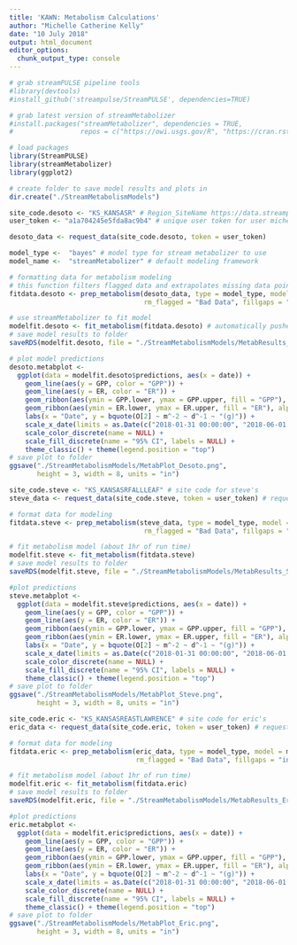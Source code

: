 ```yaml
---
title: 'KAWN: Metabolism Calculations'
author: "Michelle Catherine Kelly"
date: "10 July 2018"
output: html_document
editor_options: 
  chunk_output_type: console
---
```


```r
# grab streamPULSE pipeline tools
#library(devtools)
#install_github('streampulse/StreamPULSE', dependencies=TRUE)

# grab latest version of streamMetabolizer
#install.packages("streamMetabolizer", dependencies = TRUE, 
#                 repos = c("https://owi.usgs.gov/R", "https://cran.rstudio.com"))

# load packages
library(StreamPULSE)
library(streamMetabolizer)
library(ggplot2)

# create folder to save model results and plots in
dir.create("./StreamMetabolismModels")
```

```r
site_code.desoto <- "KS_KANSASR" # Region_SiteName https://data.streampulse.org/sitelist
user_token <- "a1a704245e5fda8ac9b4" # unique user token for user michelleckelly

desoto_data <- request_data(site_code.desoto, token = user_token)

model_type <-  "bayes" # model type for stream metabolizer to use
model_name <-  "streamMetabolizer" # default modeling framework

# formatting data for metabolism modeling
# this function filters flagged data and extrapolates missing data points, estimates additonal variables if necessary
fitdata.desoto <- prep_metabolism(desoto_data, type = model_type, model = model_name,
                                  rm_flagged = "Bad Data", fillgaps = "interpolation")

# use streamMetabolizer to fit model
modelfit.desoto <- fit_metabolism(fitdata.desoto) # automatically pushes model to database
# save model results to folder
saveRDS(modelfit.desoto, file = "./StreamMetabolismModels/MetabResults_Desoto.RData") 

# plot model predictions
desoto.metabplot <- 
  ggplot(data = modelfit.desoto$predictions, aes(x = date)) +
    geom_line(aes(y = GPP, color = "GPP")) +
    geom_line(aes(y = ER, color = "ER")) +
    geom_ribbon(aes(ymin = GPP.lower, ymax = GPP.upper, fill = "GPP"), alpha = 0.3) +
    geom_ribbon(aes(ymin = ER.lower, ymax = ER.upper, fill = "ER"), alpha = 0.3) +
    labs(x = "Date", y = bquote(O[2] ~ m^-2 ~ d^-1 ~ "(g)")) +
    scale_x_date(limits = as.Date(c("2018-01-31 00:00:00", "2018-06-01 00:00:00"))) +
    scale_color_discrete(name = NULL) + 
    scale_fill_discrete(name = "95% CI", labels = NULL) + 
    theme_classic() + theme(legend.position = "top")
# save plot to folder
ggsave("./StreamMetabolismModels/MetabPlot_Desoto.png", 
       height = 3, width = 8, units = "in")
```

```r
site_code.steve <- "KS_KANSASRFALLLEAF" # site code for steve's
steve_data <- request_data(site_code.steve, token = user_token) # request data from API

# format data for modeling
fitdata.steve <- prep_metabolism(steve_data, type = model_type, model = model_name,
                                  rm_flagged = "Bad Data", fillgaps = "interpolation")

# fit metabolism model (about 1hr of run time)
modelfit.steve <- fit_metabolism(fitdata.steve)
# save model results to folder
saveRDS(modelfit.steve, file = "./StreamMetabolismModels/MetabResults_Steve.RData") 

#plot predictions
steve.metabplot <- 
  ggplot(data = modelfit.steve$predictions, aes(x = date)) +
    geom_line(aes(y = GPP, color = "GPP")) +
    geom_line(aes(y = ER, color = "ER")) +
    geom_ribbon(aes(ymin = GPP.lower, ymax = GPP.upper, fill = "GPP"), alpha = 0.3) +
    geom_ribbon(aes(ymin = ER.lower, ymax = ER.upper, fill = "ER"), alpha = 0.3) +
    labs(x = "Date", y = bquote(O[2] ~ m^-2 ~ d^-1 ~ "(g)")) +
    scale_x_date(limits = as.Date(c("2018-01-31 00:00:00", "2018-06-01 00:00:00"))) +
    scale_color_discrete(name = NULL) + 
    scale_fill_discrete(name = "95% CI", labels = NULL) + 
    theme_classic() + theme(legend.position = "top")
# save plot to folder
ggsave("./StreamMetabolismModels/MetabPlot_Steve.png", 
       height = 3, width = 8, units = "in")
```

```r
site_code.eric <- "KS_KANSASREASTLAWRENCE" # site code for eric's
eric_data <- request_data(site_code.eric, token = user_token) # request data from API

# format data for modeling
fitdata.eric <- prep_metabolism(eric_data, type = model_type, model = model_name,
                                rm_flagged = "Bad Data", fillgaps = "interpolation")

# fit metabolism model (about 1hr of run time)
modelfit.eric <- fit_metabolism(fitdata.eric)
# save model results to folder
saveRDS(modelfit.eric, file = "./StreamMetabolismModels/MetabResults_Eric.RData") 

#plot predictions
eric.metabplot <- 
  ggplot(data = modelfit.eric$predictions, aes(x = date)) +
    geom_line(aes(y = GPP, color = "GPP")) +
    geom_line(aes(y = ER, color = "ER")) +
    geom_ribbon(aes(ymin = GPP.lower, ymax = GPP.upper, fill = "GPP"), alpha = 0.3) +
    geom_ribbon(aes(ymin = ER.lower, ymax = ER.upper, fill = "ER"), alpha = 0.3) +
    labs(x = "Date", y = bquote(O[2] ~ m^-2 ~ d^-1 ~ "(g)")) +
    scale_x_date(limits = as.Date(c("2018-01-31 00:00:00", "2018-06-01 00:00:00"))) +
    scale_color_discrete(name = NULL) + 
    scale_fill_discrete(name = "95% CI", labels = NULL) + 
    theme_classic() + theme(legend.position = "top")
# save plot to folder
ggsave("./StreamMetabolismModels/MetabPlot_Eric.png", 
       height = 3, width = 8, units = "in")
```